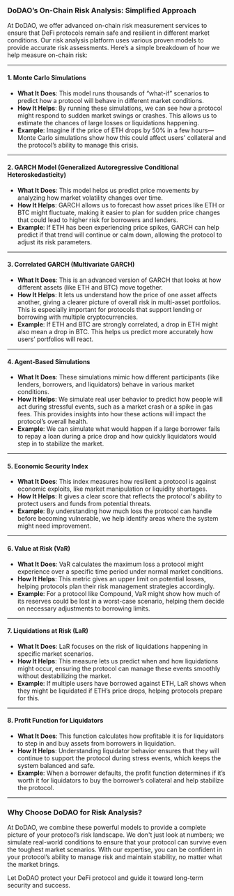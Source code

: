 ### **DoDAO’s On-Chain Risk Analysis: Simplified Approach**

At DoDAO, we offer advanced on-chain risk measurement services to ensure that DeFi protocols remain safe and resilient in different market conditions. Our risk analysis platform uses various proven models to provide accurate risk assessments. Here’s a simple breakdown of how we help measure on-chain risk:

---

#### **1. Monte Carlo Simulations**

- **What It Does**: This model runs thousands of “what-if” scenarios to predict how a protocol will behave in different market conditions.
- **How It Helps**: By running these simulations, we can see how a protocol might respond to sudden market swings or crashes. This allows us to estimate the chances of large losses or liquidations happening.
- **Example**: Imagine if the price of ETH drops by 50% in a few hours—Monte Carlo simulations show how this could affect users' collateral and the protocol’s ability to manage this crisis.

---

#### **2. GARCH Model (Generalized Autoregressive Conditional Heteroskedasticity)**

- **What It Does**: This model helps us predict price movements by analyzing how market volatility changes over time.
- **How It Helps**: GARCH allows us to forecast how asset prices like ETH or BTC might fluctuate, making it easier to plan for sudden price changes that could lead to higher risk for borrowers and lenders.
- **Example**: If ETH has been experiencing price spikes, GARCH can help predict if that trend will continue or calm down, allowing the protocol to adjust its risk parameters.

---

#### **3. Correlated GARCH (Multivariate GARCH)**

- **What It Does**: This is an advanced version of GARCH that looks at how different assets (like ETH and BTC) move together.
- **How It Helps**: It lets us understand how the price of one asset affects another, giving a clearer picture of overall risk in multi-asset portfolios. This is especially important for protocols that support lending or borrowing with multiple cryptocurrencies.
- **Example**: If ETH and BTC are strongly correlated, a drop in ETH might also mean a drop in BTC. This helps us predict more accurately how users’ portfolios will react.

---

#### **4. Agent-Based Simulations**

- **What It Does**: These simulations mimic how different participants (like lenders, borrowers, and liquidators) behave in various market conditions.
- **How It Helps**: We simulate real user behavior to predict how people will act during stressful events, such as a market crash or a spike in gas fees. This provides insights into how these actions will impact the protocol’s overall health.
- **Example**: We can simulate what would happen if a large borrower fails to repay a loan during a price drop and how quickly liquidators would step in to stabilize the market.

---

#### **5. Economic Security Index**

- **What It Does**: This index measures how resilient a protocol is against economic exploits, like market manipulation or liquidity shortages.
- **How It Helps**: It gives a clear score that reflects the protocol's ability to protect users and funds from potential threats.
- **Example**: By understanding how much loss the protocol can handle before becoming vulnerable, we help identify areas where the system might need improvement.

---

#### **6. Value at Risk (VaR)**

- **What It Does**: VaR calculates the maximum loss a protocol might experience over a specific time period under normal market conditions.
- **How It Helps**: This metric gives an upper limit on potential losses, helping protocols plan their risk management strategies accordingly.
- **Example**: For a protocol like Compound, VaR might show how much of its reserves could be lost in a worst-case scenario, helping them decide on necessary adjustments to borrowing limits.

---

#### **7. Liquidations at Risk (LaR)**

- **What It Does**: LaR focuses on the risk of liquidations happening in specific market scenarios.
- **How It Helps**: This measure lets us predict when and how liquidations might occur, ensuring the protocol can manage these events smoothly without destabilizing the market.
- **Example**: If multiple users have borrowed against ETH, LaR shows when they might be liquidated if ETH’s price drops, helping protocols prepare for this.

---

#### **8. Profit Function for Liquidators**

- **What It Does**: This function calculates how profitable it is for liquidators to step in and buy assets from borrowers in liquidation.
- **How It Helps**: Understanding liquidator behavior ensures that they will continue to support the protocol during stress events, which keeps the system balanced and safe.
- **Example**: When a borrower defaults, the profit function determines if it’s worth it for liquidators to buy the borrower’s collateral and help stabilize the protocol.

---

### **Why Choose DoDAO for Risk Analysis?**

At DoDAO, we combine these powerful models to provide a complete picture of your protocol’s risk landscape. We don't just look at numbers; we simulate real-world conditions to ensure that your protocol can survive even the toughest market scenarios. With our expertise, you can be confident in your protocol’s ability to manage risk and maintain stability, no matter what the market brings.

Let DoDAO protect your DeFi protocol and guide it toward long-term security and success.
